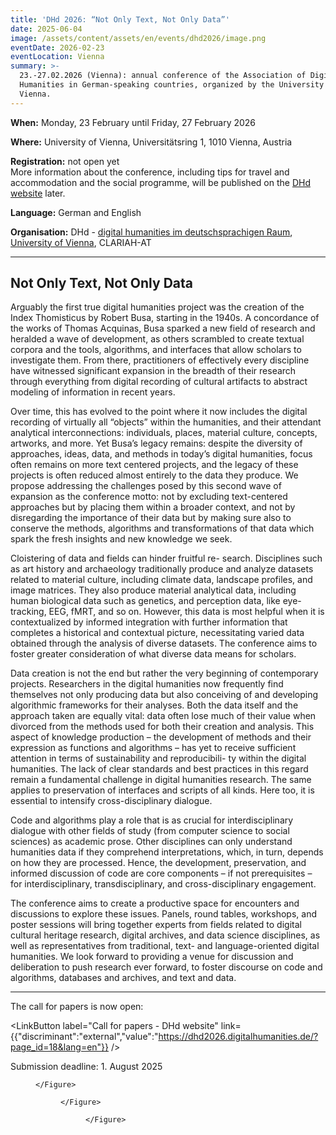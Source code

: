 ```yaml
---
title: 'DHd 2026: “Not Only Text, Not Only Data”'
date: 2025-06-04
image: /assets/content/assets/en/events/dhd2026/image.png
eventDate: 2026-02-23
eventLocation: Vienna
summary: >-
  23.-27.02.2026 (Vienna): annual conference of the Association of Digital
  Humanities in German-speaking countries, organized by the University of
  Vienna.
---
```

**When:** Monday, 23 February until Friday, 27 February 2026

**Where:** University of Vienna, Universitätsring 1, 1010 Vienna, Austria

**Registration:** not open yet\
More information about the conference, including tips for travel and accommodation and the social programme, will be published on the [DHd website](https://dhd2026.digitalhumanities.de/?page_id=21\&lang=en) later.

**Language:** German and English

**Organisation:** DHd - [digital humanities im deutschsprachigen Raum](https://digitalhumanities.de/), [University of Vienna](/consortium/university-of-vienna/), CLARIAH-AT

---

## Not Only Text, Not Only Data

Arguably the first true digital humanities project was the creation of the Index Thomisticus by Robert Busa, starting in the 1940s. A concordance of the works of Thomas Acquinas, Busa sparked a new field of research and heralded a wave of development, as others scrambled to create textual corpora and the tools, algorithms, and interfaces that allow scholars to investigate them. From there, practitioners of effectively every discipline have witnessed significant expansion in the breadth of their research through everything from digital recording of cultural artifacts to abstract modeling of information in recent years.

Over time, this has evolved to the point where it now includes the digital recording of virtually all “objects” within the humanities, and their attendant analytical interconnections: individuals, places, material culture, concepts, artworks, and more. Yet Busa’s legacy remains: despite the diversity of approaches, ideas, data, and methods in today’s digital humanities, focus often remains on more text centered projects, and the legacy of these projects is often reduced almost entirely to the data they produce. We propose addressing the challenges posed by this second wave of expansion as the conference motto: not by excluding text-centered approaches but by placing them within a broader context, and not by disregarding the importance of their data but by making sure also to conserve the methods, algorithms and transformations of that data which spark the fresh insights and new knowledge we seek. 

Cloistering of data and fields can hinder fruitful re- search. Disciplines such as art history and archaeology traditionally produce and analyze datasets related to material culture, including climate data, landscape profiles, and image matrices. They also produce material analytical data, including human biological data such as genetics, and perception data, like eye-tracking, EEG, fMRT, and so on. However, this data is most helpful when it is contextualized by informed integration with further information that completes a historical and contextual picture, necessitating varied data obtained through the analysis of diverse datasets. The conference aims to foster greater consideration of what diverse data means for scholars.

Data creation is not the end but rather the very beginning of contemporary projects. Researchers in the digital humanities now frequently find themselves not only producing data but also conceiving of and developing algorithmic frameworks for their analyses. Both the data itself and the approach taken are equally vital: data often lose much of their value when divorced from the methods used for both their creation and analysis. This aspect of knowledge production – the development of methods and their expression as functions and algorithms – has yet to receive sufficient attention in terms of sustainability and reproducibili- ty within the digital humanities. The lack of clear standards and best practices in this regard remain a fundamental challenge in digital humanities research. The same applies to preservation of interfaces and scripts of all kinds. Here too, it is essential to intensify cross-disciplinary dialogue.

Code and algorithms play a role that is as crucial for interdisciplinary dialogue with other fields of study (from computer science to social sciences) as academic prose. Other disciplines can only understand humanities data if they comprehend interpretations, which, in turn, depends on how they are processed. Hence, the development, preservation, and informed discussion of code are core components – if not prerequisites – for interdisciplinary, transdisciplinary, and cross-disciplinary engagement.

The conference aims to create a productive space for encounters and discussions to explore these issues. Panels, round tables, workshops, and poster sessions will bring together experts from fields related to digital cultural heritage research, digital archives, and data science disciplines, as well as representatives from traditional, text- and language-oriented digital humanities. We look forward to providing a venue for discussion and deliberation to push research ever forward, to foster discourse on code and algorithms, databases and archives, and text and data.

---

The call for papers is now open:

<LinkButton label="Call for papers - DHd website" link={{"discriminant":"external","value":"https://dhd2026.digitalhumanities.de/?page_id=18&lang=en"}} />

Submission deadline: 1. August 2025

<Grid layout="three-columns" alignment="stretch">
  <GridItem alignment="stretch">
    <Figure src="/assets/content/assets/en/events/dhd2026/dhd-logo.png" alt="DHd Logo - digital humanities im deutschsprachigen raum" alignment="stretch">

    </Figure>
  </GridItem>

  <GridItem alignment="stretch">
    <Figure src="/assets/content/assets/en/events/dhd2026/university-of-vienna.png" alt="University of Vienna logo" alignment="stretch">

    </Figure>
  </GridItem>

  <GridItem alignment="stretch">
    <Figure src="/assets/content/assets/en/events/dhd2026/clariah-at-logo-transparent.png" alt="CLARIAH-AT Logo" alignment="stretch">

    </Figure>
  </GridItem>
</Grid>
